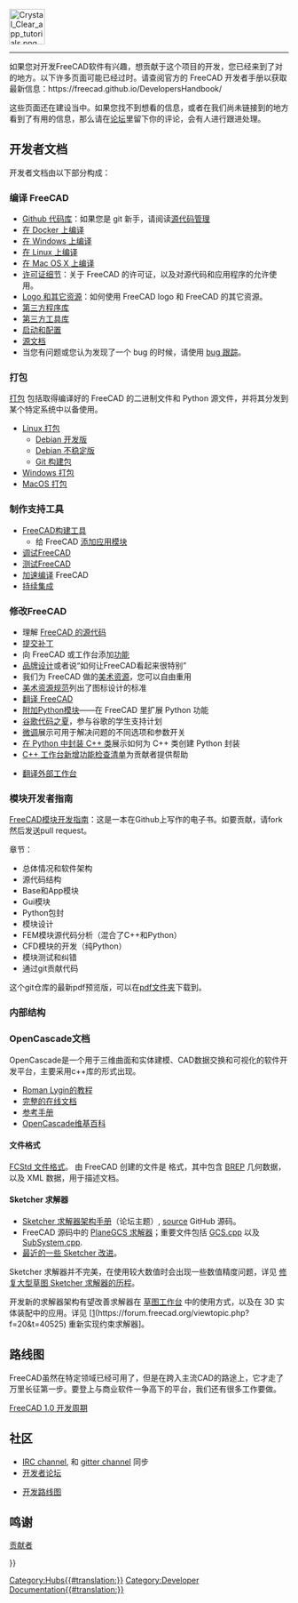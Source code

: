 <languages/>
{{TOCright}}
[[Image:Crystal_Clear_app_tutorials.png|64px]]
----

如果您对开发FreeCAD软件有兴趣，想贡献于这个项目的开发，您已经来到了对的地方。以下许多页面可能已经过时。请查阅官方的 FreeCAD 开发者手册以获取最新信息：https://freecad.github.io/DevelopersHandbook/

这些页面还在建设当中。如果您找不到想看的信息，或者在我们尚未链接到的地方看到了有用的信息，那么请在[http://forum.freecadweb.org/index.php?sid=5f84150e79db8842e277b042077097ff 论坛]里留下你的评论，会有人进行跟进处理。

<span id="Developer_Documentation"></span>
== 开发者文档 ==

开发者文档由以下部分构成：

<span id="Compiling_FreeCAD"></span>
=== 编译 FreeCAD ===


*[https://github.com/FreeCAD/FreeCAD Github 代码库]：如果您是 git 新手，请阅读[[Source_code_management|源代码管理]]
* [[Compile_on_Docker|在 Docker 上编译]]
* [[Compile_on_Windows|在 Windows 上编译]]
* [[Compile_on_Linux|在 Linux 上编译]]
* [[Compile_on_MacOS|在 Mac OS X 上编译]]
* [[License/zh-cn|许可证细节]]：关于 FreeCAD 的许可证，以及对源代码和应用程序的允许使用。
* [[Logo|Logo 和其它资源]]：如何使用 FreeCAD logo 和 FreeCAD 的其它资源。
* [[Third_Party_Libraries|第三方程序库]]
* [[Third_Party_Tools|第三方工具库]]
* [[Start_up_and_Configuration|启动和配置]]
* [[Source_documentation/zh-cn|源文档]]
* 当您有问题或您认为发现了一个 bug 的时候，请使用 [[Tracker|bug 跟踪]]。

<span id="Packaging"></span>
=== 打包 ===

[[Packaging|打包]] 包括取得编译好的 FreeCAD 的二进制文件和 Python 源文件，并将其分发到某个特定系统中以备使用。

* [[Linux_packaging|Linux 打包]]
** [[Debian_development|Debian 开发版]]
** [[Debian_Unstable|Debian 不稳定版]]
** [[Git_buildpackage|Git 构建包]]
* [[Windows_packaging|Windows 打包]]
* [[MacOS_packaging|MacOS 打包]]

<span id="Build_Support_Tools"></span>
===制作支持工具===

* [[FreeCAD Build Tool/zh-cn|FreeCAD构建工具]]
** 给 FreeCAD [[Module_Creation/zh-cn|添加应用模块]]
* [[Debugging/zh-cn|调试]]FreeCAD
* [[Testing/zh-cn|测试]]FreeCAD
* [[Compiling (Speeding up)/zh-cn|加速编译]] FreeCAD
* [[Continuous Integration/zh-cn|持续集成]]

<span id="Modifying_FreeCAD"></span>
===修改FreeCAD===

<div class="mw-translate-fuzzy">
* 理解 [[The_FreeCAD_source_code|FreeCAD 的源代码]]
* [[Tracker#Submitting_patches|提交补丁]]
* 向 FreeCAD 或工作台添加[[Gui_Command|功能]]
* [[Branding/zh-cn|品牌设计]]或者说“如何让FreeCAD看起来很特别”
* 我们为 FreeCAD 做的[[Artwork/zh-cn|美术资源]]，您可以自由重用
* [[Artwork_Guidelines/zh-cn|美术资源规范]]列出了图标设计的标准
* [[Localisation/zh-cn|翻译 FreeCAD]]
* [[Extra_python_modules/zh-cn|附加Python模块]]——在 FreeCAD 里扩展 Python 功能
*[[Google_Summer_of_Code/zh-cn|谷歌代码之夏]]，参与谷歌的学生支持计划
* [[Fine-tuning|微调]]展示可用于解决问题的不同选项和参数开关
* [[Wrapping_a_Cplusplus_class_in_Python|在 Python 中封装 C++ 类]]展示如何为 C++ 类创建 Python 封装
* [[NewFeatureCheckList_C++|C++ 工作台新增功能检查清单]]为贡献者提供帮助
</div>

* [[Translating_an_external_workbench|翻译外部工作台]]

<span id="Module_developer&#039;s_guide"></span>
=== 模块开发者指南 ===

[https://github.com/qingfengxia/FreeCAD_Mod_Dev_Guide FreeCAD模块开发指南]：这是一本在Github上写作的电子书。如要贡献，请fork然后发送pull request。

章节：
* 总体情况和软件架构
* 源代码结构
* Base和App模块
* Gui模块
* Python包封
* 模块设计
* FEM模块源代码分析（混合了C++和Python）
* CFD模块的开发（纯Python）
* 模块测试和纠错
* 通过git贡献代码

这个git仓库的最新pdf预览版，可以在[https://github.com/qingfengxia/FreeCAD_Mod_Dev_Guide/tree/master/pdf pdf文件夹]下载到。

<span id="Internals"></span>
=== 内部结构 ===

<span id="OpenCascade_Documentation"></span>
=== OpenCascade文档===

OpenCascade是一个用于三维曲面和实体建模、CAD数据交换和可视化的软件开发平台，主要采用c++库的形式出现。

* [http://opencascade.wikidot.com/romansarticles Roman Lygin的教程]
* [https://dev.opencascade.org/doc/overview/html/index.html 完整的在线文档]
* [https://dev.opencascade.org/doc/refman/html/index.html 参考手册]
* [http://opencascade.wikidot.com OpenCascade维基百科]

<span id="File_format"></span>
==== 文件格式 ====

[[File_Format_FCStd|FCStd 文件格式]]。
由 FreeCAD 创建的文件是 {{incode|.zip}} 格式，其中包含 [https://en.wikipedia.org/wiki/Boundary_representation BREP] 几何数据，以及 XML 数据，用于描述文档。

<span id="Sketcher_solver"></span>
==== Sketcher 求解器 ====

* [https://forum.freecad.org/viewtopic.php?f=10&t=36355 Sketcher 求解器架构手册]（论坛主题）, [https://github.com/abdullahtahiriyo/FreeCADBooks/tree/master/FreeCAD_Solver_Architecture source] GitHub 源码。
* FreeCAD 源码中的 [https://github.com/FreeCAD/FreeCAD/blob/master/src/Mod/Sketcher/App/planegcs/ PlaneGCS 求解器]；重要文件包括  [https://github.com/FreeCAD/FreeCAD/blob/master/src/Mod/Sketcher/App/planegcs/GCS.cpp GCS.cpp] 以及 [https://github.com/FreeCAD/FreeCAD/blob/master/src/Mod/Sketcher/App/planegcs/SubSystem.cpp SubSystem.cpp].
* [https://forum.freecad.org/viewtopic.php?f=9&t=29192 最近的一些 Sketcher 改进]。

Sketcher 求解器并不完美，在使用较大数值时会出现一些数值精度问题，详见 [https://forum.freecad.org/viewtopic.php?f=10&t=40502 修复大型草图 Sketcher 求解器的历程]。

开发新的求解器架构有望改善求解器在 [[Sketcher_Workbench|草图工作台]] 中的使用方式，以及在 3D 实体装配中的应用。详见 [[https://forum.freecad.org/viewtopic.php?f=20&t=40525](https://forum.freecad.org/viewtopic.php?f=20&t=40525) 重新实现约束求解器]。

<span id="Roadmap"></span>
== 路线图 ==

FreeCAD虽然在特定领域已经可用了，但是在跨入主流CAD的路途上，它才走了万里长征第一步。要登上与商业软件一争高下的平台，我们还有很多工作要做。

[[FreeCAD_1.0_Development_Cycle|FreeCAD 1.0 开发周期]]

<span id="Community"></span>
== 社区 ==

* [ircs://irc.libera.chat:6697/freecad IRC channel], 和 [https://gitter.im/FreeCAD/FreeCAD gitter channel] 同步
* [https://forum.freecad.org/viewforum.php?f=6 开发者论坛]

* [[Development_roadmap/zh-cn|开发路线图]]

<span id="Credits"></span>
== 鸣谢 ==

[[Contributors/zh-cn|贡献者]]


{{Userdocnavi{{#translation:}}}}
[[Category:Hubs{{#translation:}}]]
[[Category:Developer Documentation{{#translation:}}]]